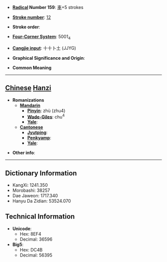 * '''[[Wiktionary:Chinese radical index| Radical]] Number 159''': [[Wiktionary:Chinese radical index 車|車]]+5 strokes

* '''[[Wiktionary:Chinese total strokes index|Stroke number]]''': [[Wiktionary:Chinese total strokes index 12|12]]

* '''Stroke order''': 

* '''[[Wiktionary:Chinese four corner index|Four-Corner System]]''': 5001<sub>4</sub>

* '''[[Wiktionary:Chinese Cangjie index|Cangjie input]]''': 十十卜土 (JJYG)

* '''Graphical Significance and Origin''': 

* '''Common Meaning'''

----

== [[Chinese]] [[Hanzi]] ==

* '''Romanizations'''
** '''[[Mandarin]]'''
*** '''[[Pinyin]]''': zhù (zhu4)
*** '''[[Wade-Giles]]''': chu<sup>4</sup>
*** '''[[Yale]]''': 
** '''[[Cantonese]]'''
*** '''[[Jyutping]]''':
*** '''[[Penkyamp]]''': 
*** '''[[Yale]]''': 

* '''Other info''': 

----

== Dictionary Information ==

* KangXi: 1241.350
* Morobashi: 38257
* Dae Jaweon: 1717.340
* Hanyu Da Zidian: 53524.070

== Technical Information ==

* '''Unicode''':
** Hex: 8EF4
** Decimal: 36596
* '''Big5''':
** Hex: DC4B
** Decimal: 56395